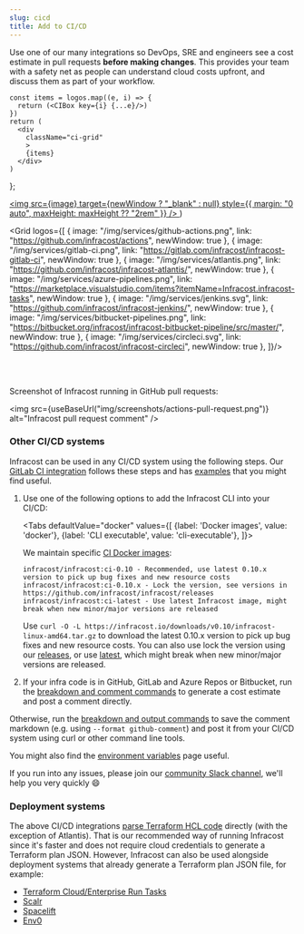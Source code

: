 ```yaml
---
slug: cicd
title: Add to CI/CD
---
```



Use one of our many integrations so DevOps, SRE and engineers see a cost estimate in pull requests **before making changes**.
This provides your team with a safety net as people can understand cloud costs upfront, and discuss them as part of your workflow.

    const items = logos.map((e, i) => {
      return (<CIBox key={i} {...e}/>)
    })
    return (
      <div
        className="ci-grid"
        >
        {items}
      </div>
    )
};

  <a
    className="ci-box"
    href={link}
    >
    <img
      src={image}
      target={newWindow ? "_blank" : null}
      style={{
        margin: "0 auto",
        maxHeight: maxHeight ?? "2rem"
      }}
      />
  </a>
)

<Grid logos={[
    {
      image: "/img/services/github-actions.png",
      link: "https://github.com/infracost/actions",
      newWindow: true
    },
    {
      image: "/img/services/gitlab-ci.png",
      link: "https://gitlab.com/infracost/infracost-gitlab-ci",
      newWindow: true
    },
    {
      image: "/img/services/atlantis.png",
      link: "https://github.com/infracost/infracost-atlantis/",
      newWindow: true
    },
    {
      image: "/img/services/azure-pipelines.png",
      link: "https://marketplace.visualstudio.com/items?itemName=Infracost.infracost-tasks",
      newWindow: true
    },
    {
      image: "/img/services/jenkins.svg",
      link: "https://github.com/infracost/infracost-jenkins/",
      newWindow: true
    },
    {
      image: "/img/services/bitbucket-pipelines.png",
      link: "https://bitbucket.org/infracost/infracost-bitbucket-pipeline/src/master/",
      newWindow: true
    },
    {
      image: "/img/services/circleci.svg",
      link: "https://github.com/infracost/infracost-circleci",
      newWindow: true
    },
]}/>

<br/><br/>

Screenshot of Infracost running in GitHub pull requests:

<img src={useBaseUrl("img/screenshots/actions-pull-request.png")} alt="Infracost pull request comment" />

### Other CI/CD systems

Infracost can be used in any CI/CD system using the following steps. Our [GitLab CI integration](https://gitlab.com/infracost/infracost-gitlab-ci/) follows these steps and has [examples](https://gitlab.com/infracost/infracost-gitlab-ci/#examples) that you might find useful.

1. Use one of the following options to add the Infracost CLI into your CI/CD:

    <Tabs
      defaultValue="docker"
      values={[
        {label: 'Docker images', value: 'docker'},
        {label: 'CLI executable', value: 'cli-executable'},
    ]}>
      <TabItem value="docker">

      We maintain specific [CI Docker images](https://hub.docker.com/r/infracost/infracost/tags):
      ```text
      infracost/infracost:ci-0.10 - Recommended, use latest 0.10.x version to pick up bug fixes and new resource costs
      infracost/infracost:ci-0.10.x - Lock the version, see versions in https://github.com/infracost/infracost/releases
      infracost/infracost:ci-latest - Use latest Infracost image, might break when new minor/major versions are released
      ```

      </TabItem>
      <TabItem value="cli-executable">

      Use `curl -O -L https://infracost.io/downloads/v0.10/infracost-linux-amd64.tar.gz` to download the latest 0.10.x version to pick up bug fixes and new resource costs. You can also use lock the version using our [releases](https://github.com/infracost/infracost/releases), or use [latest](tps://github.com/infracost/infracost/releases/latest/download/infracost-linux-amd64.tar.gz), which might break when new minor/major versions are released.

      </TabItem>
    </Tabs>

2. If your infra code is in GitHub, GitLab and Azure Repos or Bitbucket, run the [breakdown and comment commands](/docs/features/cli_commands/#comment-on-pull-requests) to generate a cost estimate and post a comment directly.

  Otherwise, run the [breakdown and output commands](/docs/features/cli_commands/#combined-output-formats) to save the comment markdown (e.g. using `--format github-comment`) and post it from your CI/CD system using curl or other command line tools.

  You might also find the [environment variables](/docs/features/environment_variables) page useful.

If you run into any issues, please join our [community Slack channel](https://www.infracost.io/community-chat), we'll help you very quickly 😄

### Deployment systems

The above CI/CD integrations [parse Terraform HCL code](/docs/features/cli_commands/#option-1-terraform-directory) directly (with the exception of Atlantis). That is our recommended way of running Infracost since it's faster and does not require cloud credentials to generate a Terraform plan JSON. However, Infracost can also be used alongside deployment systems that already generate a Terraform plan JSON file, for example:
  - [Terraform Cloud/Enterprise Run Tasks](/docs/integrations/terraform_cloud_enterprise/)
  - [Scalr](https://docs.scalr.com/en/latest/cost_estimate.html)
  - [Spacelift](https://docs.spacelift.io/vendors/terraform/infracost)
  - [Env0](https://docs.env0.com/docs/cost-monitoring#cost-estimation)
